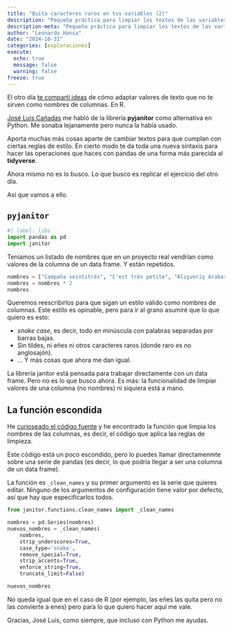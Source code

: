 ```yaml
---
title: "Quita caracteres raros en tus variables (2)"
description: "Pequeña práctica para limpiar los textos de las variables de tus tablas con Python"
description-meta: "Pequeña práctica para limpiar los textos de las variables de tus tablas con Python"
author: "Leonardo Hansa"
date: "2024-10-31"
categories: [exploraciones]
execute: 
  echo: true
  message: false
  warning: false
freeze: true
---
```


El otro día [te compartí ideas](https://lhansa.github.io/posts/2024-10-18-quita-caracteres-raros-en-tus-variables/) de cómo adaptar valores de texto que no te sirven como nombres de columnas. En R. 

[José Luis Cañadas](https://muestrear-no-es-pecado.netlify.app/) me habló de la librería **pyjanitor** como alternativa en Python. Me sonaba lejanamente pero nunca la había usado. 

Aporta muchas más cosas aparte de cambiar textos para que cumplan con ciertas reglas de estilo. En cierto modo te da toda una nueva sintaxis para hacer las operaciones que haces con pandas de una forma más parecida al **tidyverse**. 

Ahora mismo no es lo busco. Lo que busco es replicar el ejercicio del otro día. 

Así que vamos a ello. 

## `pyjanitor`

```python
#| label: libs
import pandas as pd
import janitor
```

Teníamos un listado de nombres que en un proyecto real vendrían como valores de la columna de un data frame. Y están repetidos.

```python
nombres = ["Campaña veintitrés", "C'est très petite", "Alışveriş Arabası Önü Giydirme"]
nombres = nombres * 2
nombres
```

Queremos reescribirlos para que sigan un estilo válido como nombres de columnas. Este estilo es opinable, pero para ir al grano asumiré que  lo que quiero es esto: 

- _snake case_, es decir, todo en minúscula con palabras separadas por barras bajas. 
- Sin tildes, ni eñes ni otros caracteres raros (donde raro es no anglosajón). 
- ... Y más cosas que ahora me dan igual. 

La librería janitor está pensada para trabajar directamente con un data frame. Pero no es lo que busco ahora. Es más: la funcionalidad de limpiar valores de una columna (no nombres) ni siquiera está a mano. 

## La función escondida

He [curioseado el código fuente](https://github.com/pyjanitor-devs/pyjanitor/blob/dev/janitor/functions/clean_names.py) y he encontrado la función que limpia los nombres de las columnas, es decir, el código que aplica las reglas de limpieza. 

Este código está un poco escondido, pero lo puedes llamar directamenmte sobre una serie de pandas (es decir, lo que podría llegar a ser una columna de un data frame).

La función es `_clean_names` y su primer argumento es la serie que quieres editar. Ninguno de los argumentos de configuración tiene valor por defecto, así que hay que especificarlos todos. 

```python
from janitor.functions.clean_names import _clean_names

nombres = pd.Series(nombres)
nuevos_nombres = _clean_names(
    nombres,
    strip_underscores=True, 
    case_type='snake', 
    remove_special=True, 
    strip_accents=True, 
    enforce_string=True, 
    truncate_limit=False)

nuevos_nombres
```

No queda igual que en el caso de R (por ejemplo, las eñes las quita pero no las convierte a enes) pero para lo que quiero hacer aquí me vale.

Gracias, José Luis, como siempre, que incluso con Python me ayudas.